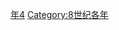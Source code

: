 {{Catnav|頁面分類|历史|歷史時代|年|8世纪各年}}

{{catmore}}
{{Commons category|784}}

[[Category:780年代|年4]]
[[Category:8世纪各年|Category:8世纪各年]]